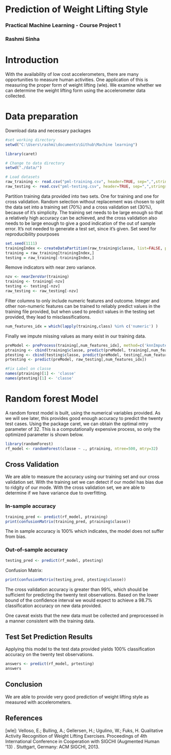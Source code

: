 Prediction of Weight Lifting Style
====================================

### Practical Machine Learning - Course Project 1
### Rashmi Sinha


# Introduction

With the availability of low cost accelerometers, there are many opportunities to measure human activities. One application of this is measuring the proper form of weight lifting (wle). We examine whether we can determine the weight lifting form using the accelerometer data collected.

# Data preparation

Download data and necessary packages
```r
#set working directory
setwd("C:\Users\rashmi\documents\Github\Machine learning")

library(caret)

# Change to data directory
setwd("./data/")

# Load datasets
raw_training <- read.csv("pml-training.csv", header=TRUE, sep=",",stringsAsFactors=FALSE)
raw_testing <- read.csv("pml-testing.csv", header=TRUE, sep=",",stringsAsFactors=FALSE)
```

Partition training data provided into two sets. One for training and one for cross validation. Random selection without replacement was chosen to split the data set into a training set (70%) and a cross validation set (30%), because of it's simplicity.
The training set needs to be large enough so that a relatively high accuracy can be achieved, and the cross validation also needs to be large enough to give a good indication of the out of sample error. It's not needed to generate a test set, since it's given.
Set seed for reproducibility pourposes

```r
set.seed(1111)
trainingIndex <- createDataPartition(raw_training$classe, list=FALSE, p=.7)
training = raw_training[trainingIndex,]
testing = raw_training[-trainingIndex,]
```

Remove indicators with near zero variance.

```r
nzv <- nearZeroVar(training)
training <- training[-nzv]
testing <- testing[-nzv]
raw_testing <- raw_testing[-nzv]
```


Filter columns to only include numeric features and outcome. Integer and other non-numeric features can be trained to reliably predict values in the training file provided, but when used to predict values in the testing set provided, they lead to misclassifications.

```r
num_features_idx = which(lapply(training,class) %in% c('numeric') )
```

Finally we impute missing values as many exist in our training data.

```r
preModel <- preProcess(training[,num_features_idx], method=c('knnImpute'))
ptraining <- cbind(training$classe, predict(preModel, training[,num_features_idx]))
ptesting <- cbind(testing$classe, predict(preModel, testing[,num_features_idx]))
prtesting <- predict(preModel, raw_testing[,num_features_idx])

#Fix Label on classe
names(ptraining)[1] <- 'classe'
names(ptesting)[1] <- 'classe'
```

# Random forest Model

A random forest model is built, using the numerical variables provided. As we will see later, this provides good enough accuracy to predict the twenty test cases. Using the package caret, we can obtain the optimal mtry parameter of 32. This is a computationally expensive process, so only the optimized parameter is shown below.

```r
library(randomForest)
rf_model <- randomForest(classe ~ ., ptraining, ntree=500, mtry=32)
```

## Cross Validation

We are able to measure the accuracy using our training set and our cross validation set. With the training set we can detect if our model has bias due to ridgity of our mode. With the cross validation set, we are able to determine if we have variance due to overfitting.

### In-sample accuracy
```r
training_pred <- predict(rf_model, ptraining)
print(confusionMatrix(training_pred, ptraining$classe))
```
The in sample accuracy is 100% which indicates, the model does not suffer from bias.

### Out-of-sample accuracy
```r
testing_pred <- predict(rf_model, ptesting)
```

Confusion Matrix:
```r
print(confusionMatrix(testing_pred, ptesting$classe))
```

The cross validation accuracy is greater than 99%, which should be sufficient for predicting the twenty test observations. Based on the lower bound of the confidence interval we would expect to achieve a 98.7% classification accuracy on new data provided.

One caveat exists that the new data must be collected and preprocessed in a manner consistent with the training data.

## Test Set Prediction Results

Applying this model to the test data provided yields 100% classification accuracy on the twenty test observations.
```r
answers <- predict(rf_model, prtesting)
answers
```

## Conclusion
We are able to provide very good prediction of weight lifting style as measured with accelerometers.


## References

[wle]: Velloso, E.; Bulling, A.; Gellersen, H.; Ugulino, W.; Fuks, H. Qualitative Activity Recognition of Weight Lifting Exercises. Proceedings of 4th International Conference in Cooperation with SIGCHI (Augmented Human '13) . Stuttgart, Germany: ACM SIGCHI, 2013.

[caret]: Max Kuhn. Contributions from Jed Wing, Steve Weston, Andre Williams, Chris Keefer, Allan Engelhardt, Tony Cooper, Zachary Mayer and the R Core Team. Caret package.


